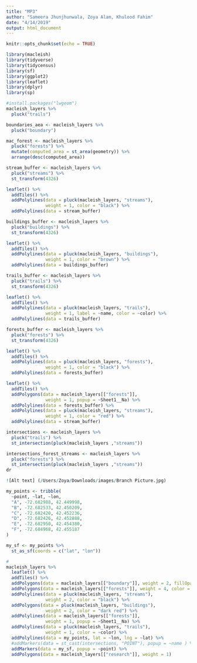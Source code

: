 ```yaml
---
title: "MP3"
author: "Sameera Jhunjhunwala, Zoya Alam, Khulood Fahim"
date: "4/14/2019"
output: html_document
---
```


```r
knitr::opts_chunk$set(echo = TRUE)
```

```r
library(macleish)
library(tidyverse)
library(tidycensus)
library(sf)
library(ggplot2)
library(leaflet)
library(dplyr)
library(sp)
```

```r
#install.packages("lwgeom")
macleish_layers %>% 
  pluck("trails")
```

```r
boundaries_aea <- macleish_layers %>% 
  pluck("boundary")

mac_forest <- macleish_layers %>% 
  pluck("forests") %>% 
  mutate(computed_area = st_area(geometry)) %>% 
  arrange(desc(computed_area))
```

```r
stream_buffer <- macleish_layers %>% 
  pluck("streams") %>%
  st_transform(4326)

leaflet() %>% 
  addTiles() %>% 
  addPolylines(data = pluck(macleish_layers, "streams"), 
               weight = 1, color = "black") %>% 
  addPolylines(data = stream_buffer)
```

```r
buildings_buffer <- macleish_layers %>% 
  pluck("buildings") %>%
  st_transform(4326)

leaflet() %>% 
  addTiles() %>% 
  addPolylines(data = pluck(macleish_layers, "buildings"), 
               weight = 1, color = "brown") %>% 
  addPolylines(data = buildings_buffer)
```

```r
trails_buffer <- macleish_layers %>% 
  pluck("trails") %>%
  st_transform(4326)

leaflet() %>% 
  addTiles() %>% 
  addPolylines(data = pluck(macleish_layers, "trails"), 
               weight = 1, label = ~name, color = ~color) %>% 
  addPolylines(data = trails_buffer)
```

```r
forests_buffer <- macleish_layers %>% 
  pluck("forests") %>%
  st_transform(4326)

leaflet() %>% 
  addTiles() %>% 
  addPolylines(data = pluck(macleish_layers, "forests"), 
               weight = 1, color = "black") %>% 
  addPolylines(data = forests_buffer)
```

```r
leaflet() %>% 
  addTiles() %>% 
  addPolygons(data = macleish_layers[["forests"]],
               weight = 1, popup = ~Sheet1__Na) %>% 
  addPolylines(data = forests_buffer) %>% 
  addPolylines(data = pluck(macleish_layers, "streams"), 
               weight = 1, color = "red") %>% 
  addPolylines(data = stream_buffer)
```



```r
intersections <- macleish_layers %>%
  pluck("trails") %>%
  st_intersection(pluck(macleish_layers ,"streams"))
```

```r
intersections_forest_streams <- macleish_layers %>%
  pluck("forests") %>%
  st_intersection(pluck(macleish_layers ,"streams"))
dr
```

```r
![Alt text] (/Users/Zoya/Downloads/images/Branch Picture.jpg)
```


```r
my_points <- tribble(
  ~point, ~lat, ~lon,
  "A", -72.682988, 42.449998,
  "B", -72.682533, 42.450209,
  "C", -72.682420, 42.452236,
  "D", -72.682426, 42.452888,
  "E", -72.682950, 42.454380,
  "F", -72.684968, 42.455187
)
```

```r
my_sf <- my_points %>%
  st_as_sf(coords = c("lat", "lon"))
```

```r
# 
macleish_layers %>%
  leaflet() %>%
  addTiles() %>%
  addPolygons(data = macleish_layers[["boundary"]], weight = 2, fillOpacity = 0.01) %>%
  addPolygons(data = macleish_layers[["forests"]], weight = 4, color = ~forest_pal, popup = ~Sheet1__Na) %>%
  addPolylines(data = pluck(macleish_layers, "streams"), 
               weight = 2, color = "black") %>% 
  addPolygons(data = pluck(macleish_layers, "buildings"), 
               weight = 2, color = "dark red") %>% 
  addPolylines(data = macleish_layers[["forests"]],
               weight = 1, popup = ~Sheet1__Na) %>% 
  addPolylines(data = pluck(macleish_layers, "trails"), 
               weight = 1, color = ~color) %>% 
  addPolylines(data = my_points, lat = ~lon, lng = ~lat) %>%  
  #addMarkers(data = st_cast(intersections, "POINT"), popup = ~name ) %>% 
  addMarkers(data = my_sf, popup = ~point) %>% 
  addPolygons(data = macleish_layers[["research"]], weight = 1) 
```



